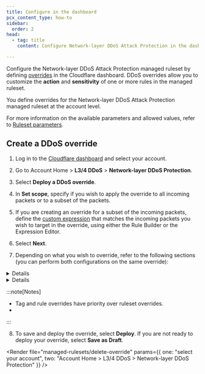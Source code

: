 ```yaml
---
title: Configure in the dashboard
pcx_content_type: how-to
sidebar:
  order: 2
head:
  - tag: title
    content: Configure Network-layer DDoS Attack Protection in the dashboard

---
```



Configure the Network-layer DDoS Attack Protection managed ruleset by defining [overrides](/ruleset-engine/managed-rulesets/override-managed-ruleset/) in the Cloudflare dashboard. DDoS overrides allow you to customize the **action** and **sensitivity** of one or more rules in the managed ruleset.

You define overrides for the Network-layer DDoS Attack Protection managed ruleset at the account level.

For more information on the available parameters and allowed values, refer to [Ruleset parameters](/ddos-protection/managed-rulesets/network/override-parameters/).

## Create a DDoS override

1. Log in to the [Cloudflare dashboard](https://dash.cloudflare.com/) and select your account.

2. Go to Account Home > **L3/4 DDoS** > **Network-layer DDoS Protection**.

3. Select **Deploy a DDoS override**.

4. In **Set scope**, specify if you wish to apply the override to all incoming packets or to a subset of the packets.

5. If you are creating an override for a subset of the incoming packets, define the [custom expression](/ddos-protection/managed-rulesets/network/override-expressions/) that matches the incoming packets you wish to target in the override, using either the Rule Builder or the Expression Editor.

6. Select **Next**.

7. Depending on what you wish to override, refer to the following sections (you can perform both configurations on the same override):


  <Details header="Configure all the rules in the ruleset (ruleset override)">

  8. Select **Next**.

  9. Enter a name for your override in **Execution name**.

  10. To always apply a given action for all the rules in the ruleset, select an action in **Ruleset action**.

  11. To set the sensitivity level for all the rules in the ruleset, select a value in **Ruleset sensitivity**.


  </Details>

  <Details header="Configure one or more rules">

  12. Search for the rules you wish to override using the available filters. You can search for tags.

  13. To override a single rule, select the desired value for a field in the displayed dropdowns next to the rule.

      To configure more than one rule, select the rules using the row checkboxes and update the fields for the selected rules using the dropdowns displayed before the table. You can also configure all the rules with a given tag. For more information, refer to [Configure rules in bulk in a managed ruleset](/waf/managed-rules/deploy-zone-dashboard/#configure-rules-in-bulk-in-a-managed-ruleset).

  14. Select **Next**.

  15. Enter a name for your override in **Execution name**.


  </Details>

  :::note[Notes]

  * Tag and rule overrides have priority over ruleset overrides.
  * <Render file="managed-rulesets/read-only-rules-note" />

  :::

8. To save and deploy the override, select **Deploy**. If you are not ready to deploy your override, select **Save as Draft**.

<Render file="managed-rulesets/delete-override" params={{ one: "select your account", two: "Account Home > L3/4 DDoS > Network-layer DDoS Protection" }} />
